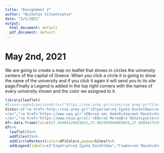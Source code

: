 ```yaml
---
title: "Assignment 2"
author: "Nicholas Vitsentzatos"
date: "2/5/2021"
output:
  html_document: default
  pdf_document: default
---
```

# May 2nd, 2021 
We are going to create a map on leaflet that shows in circles the university centers of the capital of Greece .When you click a circle it is going to show the name of the university and if you click it again it will send you to its site page.Finally a Legend is added in the top right corners with the names of every university shown and the color we assigned to it.
```r
library(leaflet)
#Icons<-makeIcon(iconUrl=c("https://sse.army.gr/sites/sse.army.gr/files/logo_name_sse.png","https://www2.aua.gr/sites/default/files/logo100new.jpg","https://www.uoa.gr/fileadmin/user_upload/uoa_logo_gr.svg","https://www.ntua.gr/images/logos/logo.png","https://www.aueb.gr/newopa/icons/menu/logo_opa.png","https://www.unipi.gr/unipi/images/images/logopapei3.png","https://library.panteion.gr/wp-content/uploads/2019/10/cropped-website_logo-1.jpg","https://www.hua.gr/files/logo.png","https://imetafrasi.gr/data/pr_categories/1/asfa-anotati-sxoli-kalwn-texnwn-en7t.png)
Sites<-c("<a href='http://sse.army.gr/'>Στρατιωτική Σχολή Ευελπίδων</a>","<a href='http://www.aua.gr/'>Γεωπονικό Πανεπιστήμιο Αθηνών
</a>","<a href='https://www.uoa.gr/'>Εθνικό και Καποδιστριακό Πανεπιστήμιο Αθηνών
</a>","<a href='https://www.ntua.gr/el/'>Εθνικό Μετσόβιο Πολυτεχνείο</a>","<a href='http://www.aueb.gr/'>Οικονομικό Πανεπιστήμιο Αθηνών</a>","<a href='http://www.unipi.gr/unipi/'>Πανεπιστήμιο Πειραιώς</a>","<a href='http://library.panteion.gr/'>University of the Panteios</a>","<a href='https://www.hua.gr/'>Χαροκόπειο Πανεπιστήμιο</a>","<a href='http://www.asfa.gr/'>Ανωτάτη Σχολή Καλών Τεχνών</a>")
df<-data.frame(lat=c(37.84464129429832,37.983393849884855,37.96804375398384,37.98766658480252,37.99463385635135,37.94244442348806,37.960302715069886,37.96209376768493,37.962969441602404),lng=c(23.815699721294454,23.705460199999997,23.778386692614728,23.731782290031855,23.732940146022262,23.652996846022255,23.719418815340752,23.708391446022258,23.688956007955486),Colors=c("blue","red","yellow","orange","green","black","grey","pink","purple"))
df%>%
  leaflet()%>%
  addTiles()%>%
  addCircleMarkers(color=df$Colors,popup=Sites)%>%
  addLegend(labels=c("Στρατιωτική Σχολή Ευελπίδων","Γεωπονικό Πανεπιστήμιο Αθηνών","Εθνικό και Καποδιστριακό Πανεπιστήμιο Αθηνών","Εθνικό Μετσόβιο Πολυτεχνείο","Οικονομικό Πανεπιστήμιο Αθηνών","Πανεπιστήμιο Πειραιώς","University of the Panteios","Χαροκόπειο Πανεπιστήμιο","Ανωτάτη Σχολή Καλών Τεχνών"),colors=df$Colors)
```